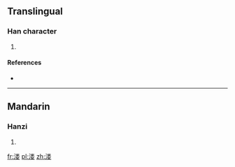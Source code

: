 {{also|漊}}
==Translingual==

===Han character===
{{Han char|rn=85|rad=水|as=09|sn=12|four=|canj=水火木女 (EFDV)}}

# {{defn|Han|sort=水09}}

====References====
* {{Han ref|kx=0639.111|hdz=31686.030|uh=6E87|ud=28295}}

----

==Mandarin==

===Hanzi===
{{cmn-hanzi|pin=[[lǚ]] ([[lü3]])|wg=lü<sup>3</sup>}}

# {{defn|lang=cmn|sort=水09}}

[[fr:溇]]
[[pl:溇]]
[[zh:溇]]